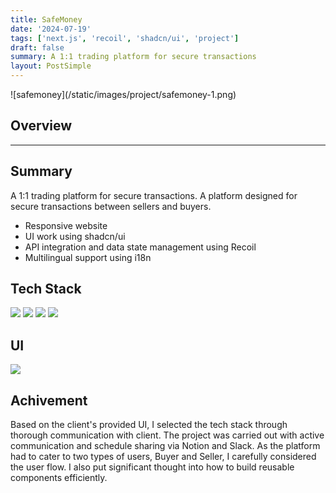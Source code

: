 ```yaml
---
title: SafeMoney
date: '2024-07-19'
tags: ['next.js', 'recoil', 'shadcn/ui', 'project']
draft: false
summary: A 1:1 trading platform for secure transactions
layout: PostSimple
---
```


<div className="-mx-2 flex flex-wrap overflow-hidden xl:-mx-2">
  ![safemoney](/static/images/project/safemoney-1.png)
</div>

## Overview

<TOCInline toc={props.toc} exclude="Overview" toHeading={2} />

<hr />

## Summary

A 1:1 trading platform for secure transactions. A platform designed for secure transactions between sellers and buyers.

- Responsive website
- UI work using shadcn/ui
- API integration and data state management using Recoil
- Multilingual support using i18n

## Tech Stack

<div className="m-0 flex flex-wrap p-0">
  <img
    className="m-0 mb-1 w-[100px] rounded-full p-2"
    src="https://img.shields.io/badge/-TypeScript-ced4da.svg?&style=flat-square&logo=Typescript&logoColor=black"
  />
  <img
    className="m-0 mb-1 w-[90px] rounded-full p-2"
    src="https://img.shields.io/badge/-next.js-ced4da.svg?&style=flat-square&logo=next.js&logoColor=black"
  />
  <img
    className="m-0 mb-1 w-[100px] rounded-full p-2"
    src="https://img.shields.io/badge/-shadcn/ui-ced4da.svg?&style=flat-square&logo=shadcn/ui&logoColor=black"
  />
  <img
    className="m-0 mb-1 w-[80px] rounded-full p-2"
    src="https://img.shields.io/badge/-recoil-ced4da.svg?&style=flat-square&logo=recoil&logoColor=black"
  />
</div>

## UI

<div className="-mx-2 flex flex-wrap overflow-hidden xl:-mx-2">
  <img src="https://img1.daumcdn.net/thumb/R1280x0/?scode=mtistory2&fname=https%3A%2F%2Fblog.kakaocdn.net%2Fdn%2FGkTmC%2FbtsI0JaQ2LC%2F2lpwFnmWaY5ER4M4dFmzTk%2Fimg.png" />
</div>

## Achivement

Based on the client's provided UI, I selected the tech stack through thorough communication with client. The project was carried out with active communication and schedule sharing via Notion and Slack. As the platform had to cater to two types of users, Buyer and Seller, I carefully considered the user flow. I also put significant thought into how to build reusable components efficiently.
